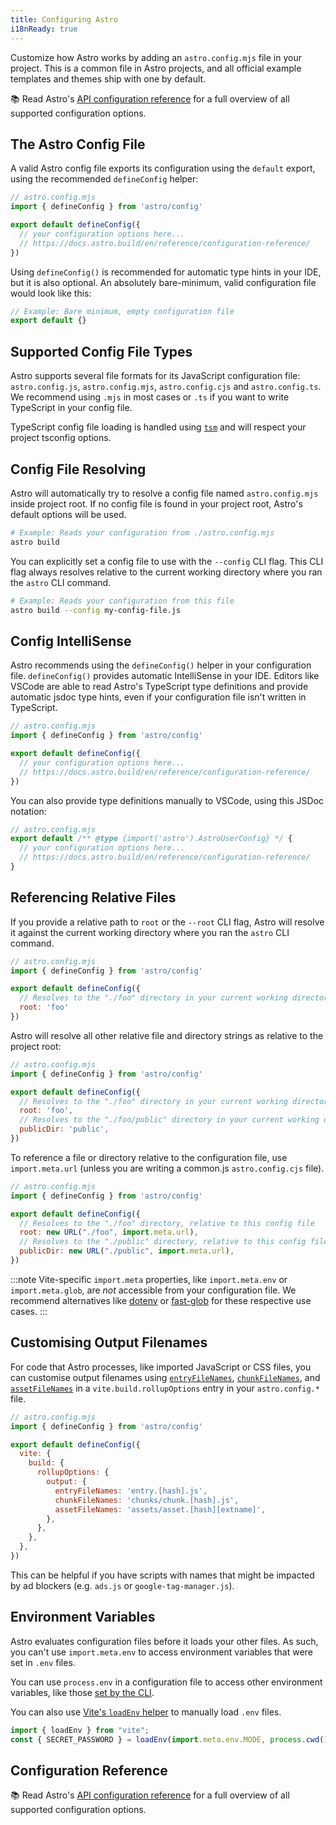 ```yaml
---
title: Configuring Astro
i18nReady: true
---
```


Customize how Astro works by adding an `astro.config.mjs` file in your project. This is a common file in Astro projects, and all official example templates and themes ship with one by default.

📚 Read Astro's [API configuration reference](/en/reference/configuration-reference/) for a full overview of all supported configuration options.
## The Astro Config File

A valid Astro config file exports its configuration using the `default` export, using the recommended `defineConfig` helper:

```js
// astro.config.mjs
import { defineConfig } from 'astro/config'

export default defineConfig({
  // your configuration options here...
  // https://docs.astro.build/en/reference/configuration-reference/
})
```

Using `defineConfig()` is recommended for automatic type hints in your IDE, but it is also optional. An absolutely bare-minimum, valid configuration file would look like this:

```js title="astro.config.mjs"
// Example: Bare minimum, empty configuration file
export default {}
```

## Supported Config File Types

Astro supports several file formats for its JavaScript configuration file: `astro.config.js`, `astro.config.mjs`, `astro.config.cjs` and `astro.config.ts`. We recommend using `.mjs` in most cases or `.ts` if you want to write TypeScript in your config file.

TypeScript config file loading is handled using [`tsm`](https://github.com/lukeed/tsm) and will respect your project tsconfig options.
## Config File Resolving

Astro will automatically try to resolve a config file named `astro.config.mjs` inside project root. If no config file is found in your project root, Astro's default options will be used.

```bash
# Example: Reads your configuration from ./astro.config.mjs
astro build
```

You can explicitly set a config file to use with the `--config` CLI flag. This CLI flag always resolves relative to the current working directory where you ran the `astro` CLI command.

```bash
# Example: Reads your configuration from this file
astro build --config my-config-file.js
```

## Config IntelliSense

Astro recommends using the `defineConfig()` helper in your configuration file. `defineConfig()` provides automatic IntelliSense in your IDE. Editors like VSCode are able to read Astro's TypeScript type definitions and provide automatic jsdoc type hints, even if your configuration file isn't written in TypeScript.

```js
// astro.config.mjs
import { defineConfig } from 'astro/config'

export default defineConfig({
  // your configuration options here...
  // https://docs.astro.build/en/reference/configuration-reference/
})
```

You can also provide type definitions manually to VSCode, using this JSDoc notation:

```js
// astro.config.mjs
export default /** @type {import('astro').AstroUserConfig} */ {
  // your configuration options here...
  // https://docs.astro.build/en/reference/configuration-reference/
}
```

## Referencing Relative Files

If you provide a relative path to `root` or the `--root` CLI flag, Astro will resolve it against the current working directory where you ran the `astro` CLI command.

```js
// astro.config.mjs
import { defineConfig } from 'astro/config'

export default defineConfig({
  // Resolves to the "./foo" directory in your current working directory
  root: 'foo'
})
```

Astro will resolve all other relative file and directory strings as relative to the project root:

```js
// astro.config.mjs
import { defineConfig } from 'astro/config'

export default defineConfig({
  // Resolves to the "./foo" directory in your current working directory
  root: 'foo',
  // Resolves to the "./foo/public" directory in your current working directory
  publicDir: 'public',
})
```

To reference a file or directory relative to the configuration file, use `import.meta.url` (unless you are writing a common.js `astro.config.cjs` file).

```js "import.meta.url"
// astro.config.mjs
import { defineConfig } from 'astro/config'

export default defineConfig({
  // Resolves to the "./foo" directory, relative to this config file
  root: new URL("./foo", import.meta.url),
  // Resolves to the "./public" directory, relative to this config file
  publicDir: new URL("./public", import.meta.url),
})
```

:::note
Vite-specific `import.meta` properties, like `import.meta.env` or `import.meta.glob`, are _not_ accessible from your configuration file. We recommend alternatives like [dotenv](https://github.com/motdotla/dotenv) or [fast-glob](https://github.com/mrmlnc/fast-glob) for these respective use cases.
:::

## Customising Output Filenames

For code that Astro processes, like imported JavaScript or CSS files, you can customise output filenames using [`entryFileNames`](https://rollupjs.org/guide/en/#outputentryfilenames), [`chunkFileNames`](https://rollupjs.org/guide/en/#outputchunkfilenames), and [`assetFileNames`](https://rollupjs.org/guide/en/#outputassetfilenames) in a `vite.build.rollupOptions` entry in your `astro.config.*` file.

```js ins={9-11}
// astro.config.mjs
import { defineConfig } from 'astro/config'

export default defineConfig({
  vite: {
    build: {
      rollupOptions: {
        output: {
          entryFileNames: 'entry.[hash].js',
          chunkFileNames: 'chunks/chunk.[hash].js',
          assetFileNames: 'assets/asset.[hash][extname]',
        },
      },
    },
  },
})
```

This can be helpful if you have scripts with names that might be impacted by ad blockers (e.g. `ads.js` or `google-tag-manager.js`).

## Environment Variables
Astro evaluates configuration files before it loads your other files. As such, you can't use `import.meta.env` to access environment variables that were set in `.env` files. 

You can use `process.env` in a configuration file to access other environment variables, like those [set by the CLI](/en/guides/environment-variables/#using-the-cli).

You can also use [Vite's `loadEnv` helper](https://main.vitejs.dev/config/#using-environment-variables-in-config) to manually load `.env` files.

```js title="astro.config.mjs"
import { loadEnv } from "vite";
const { SECRET_PASSWORD } = loadEnv(import.meta.env.MODE, process.cwd(), "");
```

## Configuration Reference

📚 Read Astro's [API configuration reference](/en/reference/configuration-reference/) for a full overview of all supported configuration options.

